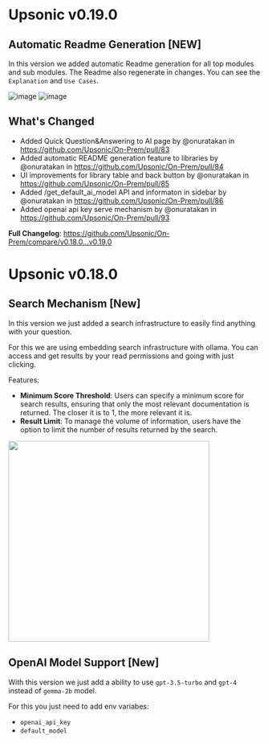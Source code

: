 # Upsonic v0.19.0
## Automatic Readme Generation [NEW]
In this version we added automatic Readme generation for all top modules and sub modules. The Readme also regenerate in changes. You can see the `Explanation` and `Use Cases`.

![image](https://github.com/Upsonic/On-Prem/assets/41792982/2d82db13-f1b3-464a-a109-38c6203ee502)
![image](https://github.com/Upsonic/On-Prem/assets/41792982/f361a0b5-bfe6-4709-ad19-88d508abfea7)



## What's Changed
* Added Quick Question&Answering to AI page by @onuratakan in https://github.com/Upsonic/On-Prem/pull/83
* Added automatic README generation feature to libraries by @onuratakan in https://github.com/Upsonic/On-Prem/pull/84
* UI improvements for library table and back button by @onuratakan in https://github.com/Upsonic/On-Prem/pull/85
* Added /get_default_ai_model API and informaton in sidebar by @onuratakan in https://github.com/Upsonic/On-Prem/pull/86
* Added openai api key serve mechanism by @onuratakan in https://github.com/Upsonic/On-Prem/pull/93


**Full Changelog**: https://github.com/Upsonic/On-Prem/compare/v0.18.0...v0.19.0

# Upsonic v0.18.0



## Search Mechanism [New]
In this version we just added a search infrastructure to easily find anything with your question. 

For this we are using embedding search infrastructure with ollama. You can access and get results by your read permissions and going with just clicking.

Features:
- **Minimum Score Threshold**: Users can specify a minimum score for search results, ensuring that only the most relevant documentation is returned. The closer it is to 1, the more relevant it is.
- **Result Limit**: To manage the volume of information, users have the option to limit the number of results returned by the search.


<img height="400" src="/images/search_in_home.gif" />

## OpenAI Model Support [New]
With this version we just add a ability to use `gpt-3.5-turbo` and `gpt-4` instead of `gemma-2b` model. 

For this you just need to add env variabes:
- `openai_api_key`
- `default_model`
